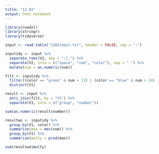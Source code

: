 ```yaml
---
title: "12.02"
output: html_notebook
---
```


```r
library(readxl)
library(stringr)
library(tidyverse)
```



```r
input <- read.table("1202input.txt", header = FALSE, sep = ":")
```


```r
inputidy <- input %>% 
  separate_rows(V2, sep = ";|,") %>% 
  separate(V2, into = c("space", "num", "color"), sep = " ") %>%
  mutate(num = as.numeric(num))

filt <- inputidy %>%
  filter((color == "green" & num > 13) | (color == "blue" & num > 14) | (color == "red" & num > 12)) %>% 
  distinct(V1)

result <- input %>%
  anti_join(filt, by = "V1") %>% 
  separate(V1, into = c("group", "number"))

sum(as.numeric(result$number))

```

```r
resultwo <- inputidy %>% 
  group_by(V1, color) %>% 
  summarize(max = max(num)) %>%
  group_by(V1) %>%
  summarize(multy = prod(max))

sum(resultwo$multy)

```

